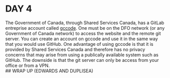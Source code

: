 # DAY 4
The Government of Canada, through Shared Services Canada, has a GitLab entreprise account called [gccode](https://gccode.ssc-spc.gc.ca "gccode homepage"). One must be on the DFO network (or any Government of Canada network) to access the website and the remote git server. You can create an account on gccode and use it in the same way that you would use GitHub. One advantage of using gccode is that it is provided by Shared Services Canada and therefore has no privacy concerns that may arise from using a publically available system such as GitHub. The downside is that the git server can only be access from your office or from a VPN.  
## WRAP UP (EDWARDS AND DUPLISEA)
